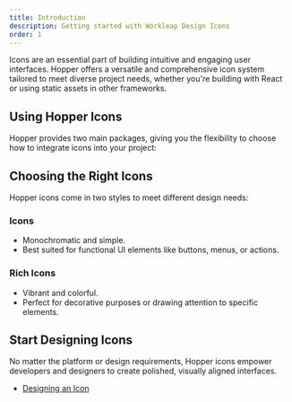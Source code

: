 ```yaml
---
title: Introduction
description: Getting started with Workleap Design Icons
order: 1
---
```


Icons are an essential part of building intuitive and engaging user interfaces. Hopper offers a versatile and comprehensive icon system tailored to meet diverse project needs, whether you're building with React or using static assets in other frameworks.

## Using Hopper Icons
Hopper provides two main packages, giving you the flexibility to choose how to integrate icons into your project:

<CardLinkList>
    <CardLink href="/getting-started/individual-packages#icons" title="React Icons Package" description="Designed specifically for React applications, this package offers all icons as React components." size="sm" />
    <CardLink href="/getting-started/javascript#svg-icons" title="SVG Icons Package" description="Ideal for non-React setups, this package provides raw SVG files." size="sm" />
</CardLinkList>

## Choosing the Right Icons
Hopper icons come in two styles to meet different design needs:

### Icons
- Monochromatic and simple.
- Best suited for functional UI elements like buttons, menus, or actions.


### Rich Icons
- Vibrant and colorful.
- Perfect for decorative purposes or drawing attention to specific elements.

## Start Designing Icons
No matter the platform or design requirements, Hopper icons empower developers and designers to create polished, visually aligned interfaces.

- [Designing an Icon](./designing-an-icon)

